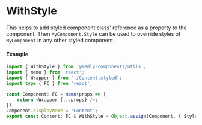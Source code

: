 
<Meta title="Utils/Types/WithStyle" />

# WithStyle

This helps to add styled component class' reference as a property to the component. Then `MyComponent.Style` can be used to override styles of `MyComponent` in any other styled component.

#### Example

```ts
import { WithStyle } from '@medly-components/utils';
import { memo } from 'react';
import { Wrapper } from './Content.styled';
import type { FC } from 'react';

const Component: FC = memo(props => {
    return <Wrapper {...props} />;
});
Component.displayName = 'Content';
export const Content: FC & WithStyle = Object.assign(Component, { Style: Wrapper });
```
